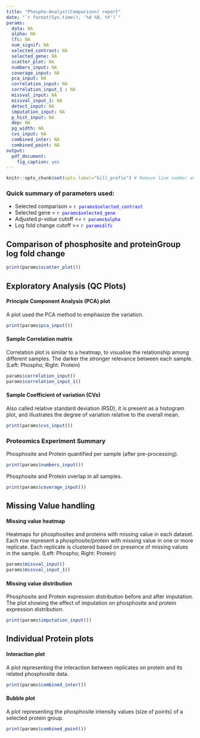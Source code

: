 ```yaml
---
title: "Phospho-Analyst(Comparison) report"
date: "`r format(Sys.time(), '%d %B, %Y')`"
params:
  data: NA
  alpha: NA
  lfc: NA
  num_signif: NA
  selected_contrast: NA
  selected_gene: NA
  scatter_plot: NA
  numbers_input: NA
  coverage_input: NA
  pca_input: NA
  correlation_input: NA
  correlation_input_1 : NA
  missval_input: NA
  missval_input_1: NA
  detect_input: NA
  imputation_input: NA
  p_hist_input: NA
  dep: NA
  pg_width: NA
  cvs_input: NA
  combined_inter: NA
  combined_point: NA
output: 
  pdf_document:
    fig_caption: yes
---
```

```r
knitr::opts_chunk$set(opts.label="kill_prefix") # Remove line number and Comment "##" from printing
```



### Quick summary of parameters used:

* Selected comparison = <span style="color:blue">`r params$selected_contrast`</span>  
* Selected gene = <span style="color:blue">`r params$selected_gene`</span>  
* Adjusted _p-value_ cutoff <= <span style="color:blue">`r params$alpha`</span>  
* Log fold change cutoff >= <span style="color:blue">`r params$lfc`</span>  

## Comparison of phosphosite and proteinGroup log fold change
  
```r
print(params$scatter_plot())
```
\pagebreak

## Exploratory Analysis (QC Plots)

#### Principle Component Analysis (PCA) plot

  A plot used the PCA method to emphasize the variation.
    
```r
print(params$pca_input())
```
\pagebreak

#### Sample Correlation matrix
  Correlation plot is similar to a heatmap, to visualise the relationship among different samples. The darker the stronger relevance between each sample. (Left: Phospho; Right: Protein)



```r
params$correlation_input()
params$correlation_input_1()
```
\pagebreak

#### Sample Coefficient of variation (CVs)
  
  Also called relative standard deviation (RSD), it is present as a histogram plot, and illustrates the degree of variation relative to the overall mean.
  
```r
print(params$cvs_input())
```
\pagebreak

### Proteomics Experiment Summary

Phosphosite and Protein quantified per sample (after pre-processing).
  
```r
print(params$numbers_input())
```
\pagebreak

Phosphosite and Protein overlap in all samples.
  
  
```r
print(params$coverage_input())
```
\pagebreak



## Missing Value handling

#### Missing value heatmap
Heatmaps for phosphosites and proteins with missing value in each dataset. Each row represent a phosphosite/protein with missing value in one or more replicate. Each replicate is clustered based on presence of missing values in the sample. (Left: Phospho; Right: Protein)


```r
params$missval_input()
params$missval_input_1()
```
\pagebreak

#### Missing value distribution
Phosphosite and Protein expression distribution before and after imputation. The plot showing the effect of imputation on phosphosite and protein expression distribution.

```r
print(params$imputation_input())
```
\pagebreak

## Individual Protein plots

#### Interaction plot
  A plot representing the interaction between replicates on protein and its related phosphosite data.

 
```r
print(params$combined_inter())
```

\pagebreak

#### Bubble plot
  A plot representing the phosphosite intensity values (size of points) of a selected protein group.

 
```r
print(params$combined_point())
```